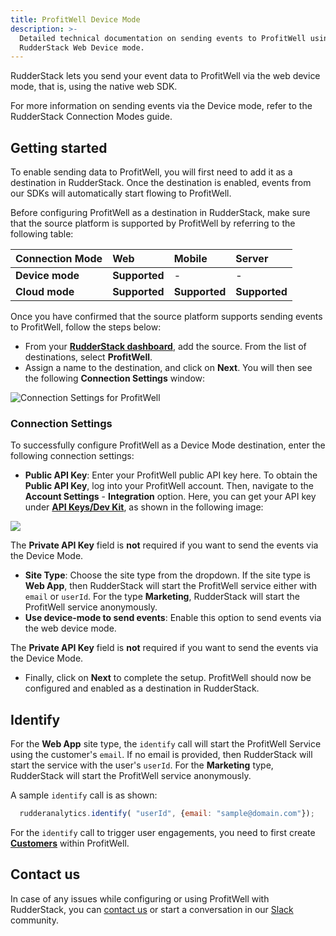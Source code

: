 ```yaml
---
title: ProfitWell Device Mode
description: >-
  Detailed technical documentation on sending events to ProfitWell using the
  RudderStack Web Device mode.
---
```


RudderStack lets you send your event data to ProfitWell via the web <Link to="/destinations/rudderstack-connection-modes/#device-mode">device mode</Link>, that is, using the native web SDK.

<div class="infoBlock">
For more information on sending events via the Device mode, refer to the <Link to="/destinations/rudderstack-connection-modes/">RudderStack Connection Modes</Link> guide.
</div>

## Getting started

To enable sending data to ProfitWell, you will first need to add it as a destination in RudderStack. Once the destination is enabled, events from our SDKs will automatically start flowing to ProfitWell.

Before configuring ProfitWell as a destination in RudderStack, make sure that the source platform is supported by ProfitWell by referring to the following table:

| **Connection Mode** | **Web** | **Mobile** | **Server** |
| :--- | :--- | :--- | :--- |
| **Device mode** | **Supported** | - | - |
| **Cloud mode** | **Supported** | **Supported** | **Supported** |

Once you have confirmed that the source platform supports sending events to ProfitWell, follow the steps below:

* From your [**RudderStack dashboard**](https://app.rudderstack.com/), add the source. From the list of destinations, select **ProfitWell**.
* Assign a name to the destination, and click on **Next**. You will then see the following **Connection Settings** window:

![Connection Settings for ProfitWell](https://user-images.githubusercontent.com/64877812/133475825-90fff9ed-73da-4d40-9c40-0140eb7f12d9.png)

### Connection Settings

To successfully configure ProfitWell as a Device Mode destination, enter the following connection settings:

* **Public API Key**: Enter your ProfitWell public API key here. To obtain the **Public API Key**, log into your ProfitWell account. Then, navigate to the **Account Settings** - **Integration** option. Here, you can get your API key under [**API Keys/Dev Kit**](https://www2.profitwell.com/app/account/integrations), as shown in the following image:

![](https://user-images.githubusercontent.com/59817155/132687515-dd2246e4-2239-4971-994d-167513fa3c96.png)

<div class="infoBlock">

The **Private API Key** field is **not** required if you want to send the events via the Device Mode.
</div>

* **Site Type**: Choose the site type from the dropdown. If the site type is **Web App**, then RudderStack will start the ProfitWell service either with `email` or `userId`. For the type **Marketing**, RudderStack will start the ProfitWell service anonymously.
* **Use device-mode to send events**: Enable this option to send events via the web <Link to="/destinations/rudderstack-connection-modes/#device-mode">device mode</Link>.

<div class="warningBlock">

The **Private API Key** field is **not** required if you want to send the events via the Device Mode.
</div>

* Finally, click on **Next** to complete the setup. ProfitWell should now be configured and enabled as a destination in RudderStack.

## Identify

For the **Web App** site type, the `identify` call will start the ProfitWell Service using the customer's `email`. If no email is provided, then RudderStack will start the service with the user's `userId`. For the **Marketing** type, RudderStack will start the ProfitWell service anonymously.

A sample `identify` call is as shown:

```javascript
  rudderanalytics.identify( "userId", {email: "sample@domain.com"});
```

For the `identify` call to trigger user engagements, you need to first create [**Customers**](https://www2.profitwell.com/app/customers) within ProfitWell.

## Contact us

In case of any issues while configuring or using ProfitWell with RudderStack, you can [contact us](mailto:%20docs@rudderstack.com) or start a conversation in our [Slack](https://rudderstack.com/join-rudderstack-slack-community) community.
